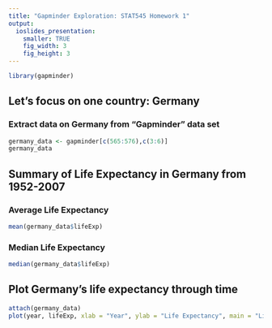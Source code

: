 ```yaml
---
title: "Gapminder Exploration: STAT545 Homework 1"
output: 
  ioslides_presentation:
    smaller: TRUE
    fig_width: 3
    fig_height: 3
---
```

```r
library(gapminder)
```


## Let's focus on one country: Germany
### Extract data on Germany from  "Gapminder" data set {.smaller}
```r
germany_data <- gapminder[c(565:576),c(3:6)]
germany_data
```

## Summary of Life Expectancy in Germany from 1952-2007
### Average Life Expectancy
```r
mean(germany_data$lifeExp)
```
### Median Life Expectancy
```r
median(germany_data$lifeExp)
```


## Plot Germany's life expectancy through time
```r
attach(germany_data)
plot(year, lifeExp, xlab = "Year", ylab = "Life Expectancy", main = "Life expectancy through time")
```